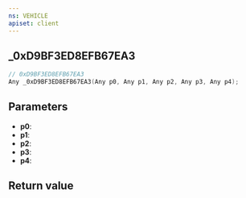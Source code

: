 ```yaml
---
ns: VEHICLE
apiset: client
---
```

## _0xD9BF3ED8EFB67EA3

```c
// 0xD9BF3ED8EFB67EA3
Any _0xD9BF3ED8EFB67EA3(Any p0, Any p1, Any p2, Any p3, Any p4);
```


## Parameters
* **p0**:
* **p1**:
* **p2**:
* **p3**:
* **p4**:

## Return value